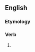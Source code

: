 ==English==

===Etymology===
{{suffix|command|est|lang=en}}

===Verb===
{{head|en|verb form}}

# {{en-archaic second-person singular of|command}}